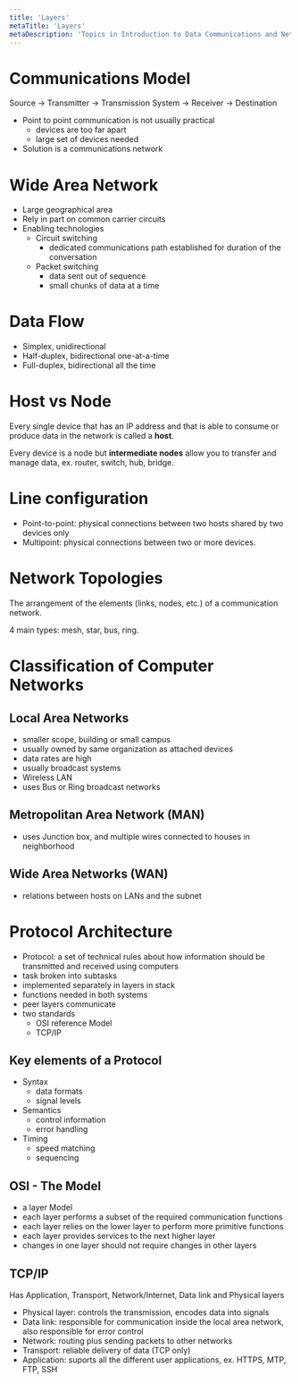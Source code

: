 ```yaml
---
title: 'Layers'
metaTitle: 'Layers'
metaDescription: 'Topics in Introduction to Data Communications and Networking'
---
```


<link
  rel="stylesheet"
  href="https://cdn.jsdelivr.net/npm/katex@0.11.0/dist/katex.min.css"
  integrity="sha384-BdGj8xC2eZkQaxoQ8nSLefg4AV4/AwB3Fj+8SUSo7pnKP6Eoy18liIKTPn9oBYNG"
  crossOrigin="anonymous"
/>

# Communications Model

Source -> Transmitter -> Transmission System -> Receiver -> Destination

- Point to point communication is not usually practical
  - devices are too far apart
  - large set of devices needed
- Solution is a communications network

# Wide Area Network

- Large geographical area
- Rely in part on common carrier circuits
- Enabling technologies
  - Circuit switching
    - dedicated communications path established for duration of the conversation
  - Packet switching
    - data sent out of sequence
    - small chunks of data at a time

# Data Flow

- Simplex, unidirectional
- Half-duplex, bidirectional one-at-a-time
- Full-duplex, bidirectional all the time

# Host vs Node

Every single device that has an IP address and that is able to consume or produce data in the network is called a **host**.

Every device is a node but **intermediate nodes** allow you to transfer and manage data, ex. router, switch, hub, bridge.

# Line configuration

- Point-to-point: physical connections between two hosts shared by two devices only
- Multipoint: physical connections between two or more devices.

# Network Topologies

The arrangement of the elements (links, nodes, etc.) of a communication network.

4 main types: mesh, star, bus, ring.

# Classification of Computer Networks

## Local Area Networks

- smaller scope, building or small campus
- usually owned by same organization as attached devices
- data rates are high
- usually broadcast systems
- Wireless LAN
- uses Bus or Ring broadcast networks

## Metropolitan Area Network (MAN)

- uses Junction box, and multiple wires connected to houses in neighborhood

## Wide Area Networks (WAN)

- relations between hosts on LANs and the subnet

# Protocol Architecture

- Protocol: a set of technical rules about how information should be transmitted and received using computers
- task broken into subtasks
- implemented separately in layers in stack
- functions needed in both systems
- peer layers communicate
- two standards
  - OSI reference Model
  - TCP/IP

## Key elements of a Protocol

- Syntax
  - data formats
  - signal levels
- Semantics
  - control information
  - error handling
- Timing
  - speed matching
  - sequencing

## OSI - The Model

- a layer Model
- each layer performs a subset of the required communication functions
- each layer relies on the lower layer to perform more primitive functions
- each layer provides services to the next higher layer
- changes in one layer should not require changes in other layers

## TCP/IP

Has Application, Transport, Network/Internet, Data link and Physical layers

- Physical layer: controls the transmission, encodes data into signals
- Data link: responsible for communication inside the local area network, also responsible for error control
- Network: routing plus sending packets to other networks
- Transport: reliable delivery of data (TCP only)
- Application: suports all the different user applications, ex. HTTPS, MTP, FTP, SSH
